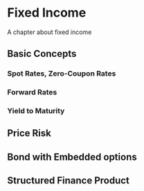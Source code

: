 # Fixed Income

A chapter about fixed income

## Basic Concepts

### Spot Rates, Zero-Coupon Rates

### Forward Rates

### Yield to Maturity

## Price Risk

## Bond with Embedded options

## Structured Finance Product